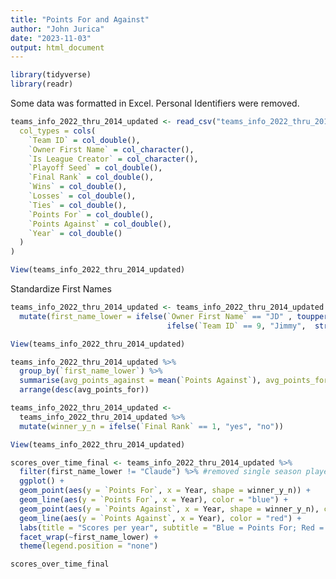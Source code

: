 ```yaml
---
title: "Points For and Against"
author: "John Jurica"
date: "2023-11-03"
output: html_document
---
```



```r

library(tidyverse)
library(readr)


```


Some data was formatted in Excel. Personal Identifiers were removed.


```r

teams_info_2022_thru_2014_updated <- read_csv("teams_info_2022_thru_2014_updated_csv.csv", 
  col_types = cols(
    `Team ID` = col_double(),               
    `Owner First Name` = col_character(),   
    `Is League Creator` = col_character(),  
    `Playoff Seed` = col_double(),          
    `Final Rank` = col_double(),            
    `Wins` = col_double(),                  
    `Losses` = col_double(),                
    `Ties` = col_double(),                  
    `Points For` = col_double(),            
    `Points Against` = col_double(),        
    `Year` = col_double()                   
  )
)

View(teams_info_2022_thru_2014_updated)
```

Standardize First Names

```r
teams_info_2022_thru_2014_updated <- teams_info_2022_thru_2014_updated %>%
  mutate(first_name_lower = ifelse(`Owner First Name` == "JD" , toupper(`Owner First Name`),
                                   ifelse(`Team ID` == 9, "Jimmy",  str_to_title(`Owner First Name`))))

View(teams_info_2022_thru_2014_updated)

```



```r
teams_info_2022_thru_2014_updated %>%
  group_by(`first_name_lower`) %>%
  summarise(avg_points_against = mean(`Points Against`), avg_points_for = mean(`Points For`)) %>%
  arrange(desc(avg_points_for))
```

```r

teams_info_2022_thru_2014_updated <- 
  teams_info_2022_thru_2014_updated %>%
  mutate(winner_y_n = ifelse(`Final Rank` == 1, "yes", "no"))

View(teams_info_2022_thru_2014_updated)

```

```r

scores_over_time_final <- teams_info_2022_thru_2014_updated %>%
  filter(first_name_lower != "Claude") %>% #removed single season player
  ggplot() +
  geom_point(aes(y = `Points For`, x = Year, shape = winner_y_n)) +
  geom_line(aes(y = `Points For`, x = Year), color = "blue") +
  geom_point(aes(y = `Points Against`, x = Year, shape = winner_y_n), color = "red") +
  geom_line(aes(y = `Points Against`, x = Year), color = "red") +
  labs(title = "Scores per year", subtitle = "Blue = Points For; Red = Points Against; Triangle = Winner", y = "Points") +
  facet_wrap(~first_name_lower) +
  theme(legend.position = "none")

scores_over_time_final
```

